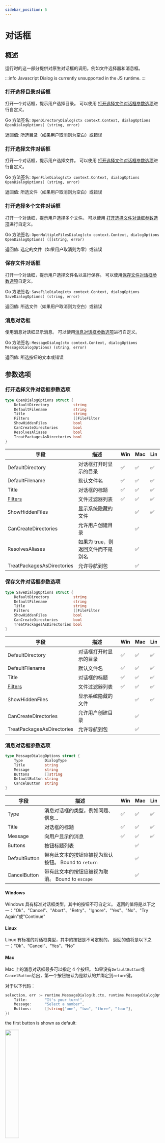 ```yaml
---
sidebar_position: 5
---
```


# 对话框

## 概述

运行时的这一部分提供对原生对话框的调用，例如文件选择器和消息框。

:::info Javascript
Dialog is currently unsupported in the JS runtime.
:::

### 打开选择目录对话框

打开一个对话框，提示用户选择目录。 可以使用 [打开选择文件对话框参数选项](#打开选择文件对话框参数选项)进行自定义。

Go 方法签名: `OpenDirectoryDialog(ctx context.Context, dialogOptions OpenDialogOptions) (string, error)`

返回值: 所选目录（如果用户取消则为空白）或错误

### 打开选择文件对话框

打开一个对话框，提示用户选择文件。 可以使用 [打开选择文件对话框参数选项](#打开选择文件对话框参数选项)进行自定义。

Go 方法签名: `OpenFileDialog(ctx context.Context, dialogOptions OpenDialogOptions) (string, error)`

返回值: 所选文件（如果用户取消则为空白）或错误

### 打开选择多个文件对话框

打开一个对话框，提示用户选择多个文件。 可以使用 [打开选择文件对话框参数选项](#打开选择文件对话框参数选项)进行自定义。

Go 方法签名: `OpenMultipleFilesDialog(ctx context.Context, dialogOptions OpenDialogOptions) ([]string, error)`

返回值: 选定的文件（如果用户取消则为零）或错误

### 保存文件对话框

打开一个对话框，提示用户选择文件名以进行保存。 可以使用[保存文件对话框参数选项](#保存文件对话框参数选项)自定义。

Go 方法签名: `SaveFileDialog(ctx context.Context, dialogOptions SaveDialogOptions) (string, error)`

返回值: 所选文件（如果用户取消则为空白）或错误

### 消息对话框

使用消息对话框显示消息。 可以使用[消息对话框参数选项](#消息对话框参数选项)进行自定义。

Go 方法签名: `MessageDialog(ctx context.Context, dialogOptions MessageDialogOptions) (string, error)`

返回值: 所选按钮的文本或错误

## 参数选项

### 打开选择文件对话框参数选项

```go
type OpenDialogOptions struct {
    DefaultDirectory           string
    DefaultFilename            string
    Title                      string
    Filters                    []FileFilter
    ShowHiddenFiles            bool
    CanCreateDirectories       bool
    ResolvesAliases            bool
    TreatPackagesAsDirectories bool
}
```

| 字段                         | 描述                  | Win | Mac | Lin |
| -------------------------- | ------------------- | --- | --- | --- |
| DefaultDirectory           | 对话框打开时显示的目录         | ✅   | ✅   | ✅   |
| DefaultFilename            | 默认文件名               | ✅   | ✅   | ✅   |
| Title                      | 对话框的标题              | ✅   | ✅   | ✅   |
| [Filters](#filefilter)     | 文件过滤器列表             | ✅   | ✅   | ✅   |
| ShowHiddenFiles            | 显示系统隐藏的文件           |     | ✅   | ✅   |
| CanCreateDirectories       | 允许用户创建目录            |     | ✅   |     |
| ResolvesAliases            | 如果为 true，则返回文件而不是别名 |     | ✅   |     |
| TreatPackagesAsDirectories | 允许导航到包              |     | ✅   |     |

### 保存文件对话框参数选项

```go
type SaveDialogOptions struct {
    DefaultDirectory           string
    DefaultFilename            string
    Title                      string
    Filters                    []FileFilter
    ShowHiddenFiles            bool
    CanCreateDirectories       bool
    TreatPackagesAsDirectories bool
}
```

| 字段                         | 描述          | Win | Mac | Lin |
| -------------------------- | ----------- | --- | --- | --- |
| DefaultDirectory           | 对话框打开时显示的目录 | ✅   | ✅   | ✅   |
| DefaultFilename            | 默认文件名       | ✅   | ✅   | ✅   |
| Title                      | 对话框的标题      | ✅   | ✅   | ✅   |
| [Filters](#filefilter)     | 文件过滤器列表     | ✅   | ✅   | ✅   |
| ShowHiddenFiles            | 显示系统隐藏的文件   |     | ✅   | ✅   |
| CanCreateDirectories       | 允许用户创建目录    |     | ✅   |     |
| TreatPackagesAsDirectories | 允许导航到包      |     | ✅   |     |

### 消息对话框参数选项

```go
type MessageDialogOptions struct {
    Type          DialogType
    Title         string
    Message       string
    Buttons       []string
    DefaultButton string
    CancelButton  string
}
```

| 字段            | 描述                                  | Win | Mac | Lin |
| ------------- | ----------------------------------- | --- | --- | --- |
| Type          | 消息对话框的类型，例如问题、信息...                 | ✅   | ✅   | ✅   |
| Title         | 对话框的标题                              | ✅   | ✅   | ✅   |
| Message       | 向用户显示的消息                            | ✅   | ✅   | ✅   |
| Buttons       | 按钮标题列表                              |     | ✅   |     |
| DefaultButton | 带有此文本的按钮应被视为默认按钮。 Bound to `return` |     | ✅   |     |
| CancelButton  | 带有此文本的按钮应被视为取消。 Bound to `escape`   |     | ✅   |     |

#### Windows

Windows 具有标准对话框类型，其中的按钮不可自定义。 返回的值将是以下之一："Ok"、"Cancel"、"Abort"、"Retry"、"Ignore"、"Yes"、"No"、"Try Again"或"Continue"

#### Linux

Linux 有标准的对话框类型，其中的按钮是不可定制的。 返回的值将是以下之一：“Ok”、“Cancel”、“Yes”、“No”

#### Mac

Mac 上的消息对话框最多可以指定 4 个按钮。 如果没有`DefaultButton`或`CancelButton`给出，第一个按钮被认为是默认的并绑定到`return`键。

对于以下代码：

```go
selection, err := runtime.MessageDialog(b.ctx, runtime.MessageDialogOptions{
    Title:        "It's your turn!",
    Message:      "Select a number",
    Buttons:      []string{"one", "two", "three", "four"},
})
```

the first button is shown as default:

<div class="text--center">
  <img
    src="/img/runtime/dialog_no_defaults.png"
    width="30%"
    class="screenshot"
  />
</div>

<br />

如果我们指定`DefaultButton`为“two”：

```go
selection, err := runtime.MessageDialog(b.ctx, runtime.MessageDialogOptions{
    Title:         "It's your turn!",
    Message:       "Select a number",
    Buttons:       []string{"one", "two", "three", "four"},
    DefaultButton: "two",
})
```

第二个按钮显示为默认值。 当 `return` 被按下时，则返回数值“two”。

<div class="text--center">
  <img
    src="/img/runtime/dialog_default_button.png"
    width="30%"
    class="screenshot"
  />
</div>

<br />

如果我们现在指定`CancelButton`为“three”：

```go
selection, err := runtime.MessageDialog(b.ctx, runtime.MessageDialogOptions{
    Title:         "It's your turn!",
    Message:       "Select a number",
    Buttons:       []string{"one", "two", "three", "four"},
    DefaultButton: "two",
    CancelButton:  "three",
})
```

带有“three”的按钮显示在对话框的底部。 当`escape`被按下时，则返回值“three”：

<div class="text--center">
  <img
    src="/img/runtime/dialog_default_cancel.png"
    width="30%"
    class="screenshot"
  />
</div>

<br />
<br />
<br />

#### 对话框类型

```go
const (
        InfoDialog     DialogType = "info"
        WarningDialog  DialogType = "warning"
        ErrorDialog    DialogType = "error"
        QuestionDialog DialogType = "question"
     )
```

### 文件过滤

```go
type FileFilter struct {
    DisplayName string // Filter information EG: "Image Files (*.jpg, *.png)"
    Pattern     string // semi-colon separated list of extensions, EG: "*.jpg;*.png"
}
```

#### Windows

Windows 允许您在对话框中使用多个文件过滤器。 每个 FileFilter 将在对话框中显示为一个单独的条目：

<div class="text--center">
  <img
    src="/img/runtime/dialog_win_filters.png"
    width="50%"
    class="screenshot"
  />
</div>

<br />
<br />
<br />

#### Linux

Linux 允许您在对话框中使用多个文件过滤器。 每个 FileFilter 将在对话框中显示为一个单独的条目：

<div class="text--center">
  <img
    src="/img/runtime/dialog_lin_filters.png"
    width="50%"
    class="screenshot"
  />
</div>

<br />
<br />
<br />

#### Mac

Mac 对话框只有一组模式来过滤文件的概念。 如果提供了多个 FileFilters，Wails 将使用所有定义的模式。

示例：

```go
    selection, err := runtime.OpenFileDialog(b.ctx, runtime.OpenDialogOptions{
        Title: "Select File",
        Filters: []runtime.FileFilter{
            {
                DisplayName: "Images (*.png;*.jpg)",
                Pattern:     "*.png;*.jpg",
            }, {
                DisplayName: "Videos (*.mov;*.mp4)",
                Pattern:     "*.mov;*.mp4",
            },
        },
    })
```

这将导致使用`*.png,*.jpg,*.mov,*.mp4`作为过滤器打开文件对话框。
